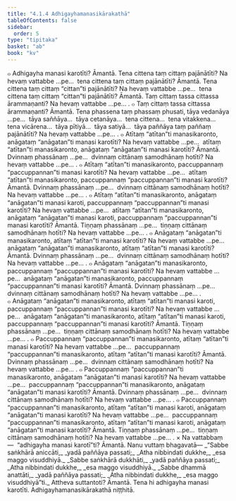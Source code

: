 ```yaml
---
title: "4.1.4 Adhigayhamanasikārakathā"
tableOfContents: false
sidebar:
  order: 5
type: "tipitaka"
basket: "ab"
book: "kv"
---
```



<DynamicBreadcrumb />

<Division number="749" book="kv" bookNo="32" page="383">

<Paragraph number="2375" book="kv">
๐ Adhigayha manasi karotīti? Āmantā. Tena cittena taṃ cittaṃ pajānātīti? Na hevaṃ vattabbe …pe…  tena cittena taṃ cittaṃ pajānātīti? Āmantā. Tena cittena taṃ cittaṃ “cittan”ti pajānātīti? Na hevaṃ vattabbe …pe…  tena cittena taṃ cittaṃ “cittan”ti pajānātīti? Āmantā. Taṃ cittaṃ tassa cittassa ārammaṇanti? Na hevaṃ vattabbe …pe… .
</Paragraph>

<Paragraph number="2376" book="kv">
๐ Taṃ cittaṃ tassa cittassa ārammaṇanti? Āmantā. Tena phassena taṃ phassaṃ phusati, tāya vedanāya …pe…  tāya saññāya…  tāya cetanāya…  tena cittena…  tena vitakkena…  tena vicārena…  tāya pītiyā…  tāya satiyā…  tāya paññāya taṃ paññaṃ pajānātīti? Na hevaṃ vattabbe …pe… .
</Paragraph>

</Division>
<Division number="750" book="kv" bookNo="32" page="384">

<Paragraph number="2377" book="kv">
๐ Atītaṃ “atītan”ti manasikaronto, anāgataṃ “anāgatan”ti manasi karotīti? Na hevaṃ vattabbe …pe…  atītaṃ “atītan”ti manasikaronto, anāgataṃ “anāgatan”ti manasi karotīti? Āmantā. Dvinnaṃ phassānaṃ …pe…  dvinnaṃ cittānaṃ samodhānaṃ hotīti? Na hevaṃ vattabbe …pe… .
</Paragraph>

<Paragraph number="2378" book="kv">
๐ Atītaṃ “atītan”ti manasikaronto, paccuppannaṃ “paccuppannan”ti manasi karotīti? Na hevaṃ vattabbe …pe…  atītaṃ “atītan”ti manasikaronto, paccuppannaṃ “paccuppannan”ti manasi karotīti? Āmantā. Dvinnaṃ phassānaṃ …pe…  dvinnaṃ cittānaṃ samodhānaṃ hotīti? Na hevaṃ vattabbe …pe… .
</Paragraph>

<Paragraph number="2379" book="kv">
๐ Atītaṃ “atītan”ti manasikaronto, anāgataṃ “anāgatan”ti manasi karoti, paccuppannaṃ “paccuppannan”ti manasi karotīti? Na hevaṃ vattabbe …pe…  atītaṃ “atītan”ti manasikaronto, anāgataṃ “anāgatan”ti manasi karoti, paccuppannaṃ “paccuppannan”ti manasi karotīti? Āmantā. Tiṇṇaṃ phassānaṃ …pe…  tiṇṇaṃ cittānaṃ samodhānaṃ hotīti? Na hevaṃ vattabbe …pe… .
</Paragraph>

</Division>
<Division number="751" book="kv" bookNo="32" page="384">

<Paragraph number="2380" book="kv">
๐ Anāgataṃ “anāgatan”ti manasikaronto, atītaṃ “atītan”ti manasi karotīti? Na hevaṃ vattabbe …pe…  anāgataṃ “anāgatan”ti manasikaronto, atītaṃ “atītan”ti manasi karotīti? Āmantā. Dvinnaṃ phassānaṃ …pe…  dvinnaṃ cittānaṃ samodhānaṃ hotīti? Na hevaṃ vattabbe …pe… .
</Paragraph>

<Paragraph number="2381" book="kv">
๐ Anāgataṃ “anāgatan”ti manasikaronto, paccuppannaṃ “paccuppannan”ti manasi karotīti? Na hevaṃ vattabbe …pe…  anāgataṃ “anāgatan”ti manasikaronto, paccuppannaṃ “paccuppannan”ti manasi karotīti? Āmantā. Dvinnaṃ phassānaṃ …pe…  dvinnaṃ cittānaṃ samodhānaṃ hotīti? Na hevaṃ vattabbe …pe… .
</Paragraph>

<Paragraph number="2382" book="kv">
๐ Anāgataṃ “anāgatan”ti manasikaronto, atītaṃ “atītan”ti manasi karoti, paccuppannaṃ “paccuppannan”ti manasi karotīti? Na hevaṃ vattabbe …pe…  anāgataṃ “anāgatan”ti manasikaronto, atītaṃ “atītan”ti manasi karoti, paccuppannaṃ “paccuppannan”ti manasi karotīti? Āmantā. Tiṇṇaṃ phassānaṃ …pe…  tiṇṇaṃ cittānaṃ samodhānaṃ hotīti? Na hevaṃ vattabbe …pe… .
</Paragraph>

</Division>
<Division number="752" book="kv" bookNo="32" page="385">

<Paragraph number="2383" book="kv">
๐ Paccuppannaṃ “paccuppannan”ti manasikaronto, atītaṃ “atītan”ti manasi karotīti? Na hevaṃ vattabbe …pe…  paccuppannaṃ “paccuppannan”ti manasikaronto, atītaṃ “atītan”ti manasi karotīti? Āmantā. Dvinnaṃ phassānaṃ …pe…  dvinnaṃ cittānaṃ samodhānaṃ hotīti? Na hevaṃ vattabbe …pe… .
</Paragraph>

<Paragraph number="2384" book="kv">
๐ Paccuppannaṃ “paccuppannan”ti manasikaronto, anāgataṃ “anāgatan”ti manasi karotīti? Na hevaṃ vattabbe …pe…  paccuppannaṃ “paccuppannan”ti manasikaronto, anāgataṃ “anāgatan”ti manasi karotīti? Āmantā. Dvinnaṃ phassānaṃ …pe…  dvinnaṃ cittānaṃ samodhānaṃ hotīti? Na hevaṃ vattabbe …pe… .
</Paragraph>

<Paragraph number="2385" book="kv">
๐ Paccuppannaṃ “paccuppannan”ti manasikaronto, atītaṃ “atītan”ti manasi karoti, anāgataṃ “anāgatan”ti manasi karotīti? Na hevaṃ vattabbe …pe…  paccuppannaṃ “paccuppannan”ti manasikaronto, atītaṃ “atītan”ti manasi karoti, anāgataṃ “anāgatan”ti manasi karotīti? Āmantā. Tiṇṇaṃ phassānaṃ …pe…  tiṇṇaṃ cittānaṃ samodhānaṃ hotīti? Na hevaṃ vattabbe …pe… .
</Paragraph>

</Division>
<Division number="753" book="kv" bookNo="32" page="385">

<Paragraph number="2386" book="kv">
× Na vattabbaṃ—  “adhigayha manasi karotī”ti? Āmantā. Nanu vuttaṃ bhagavatā—
</Paragraph>

<Paragraph number="2387" type="verses" book="kv">
_“Sabbe saṅkhārā aniccāti,_  
_yadā paññāya passati;_  
_Atha nibbindati dukkhe,_  
_esa maggo visuddhiyā._  

</Paragraph>

<Paragraph number="2388" type="verses" book="kv">
_Sabbe saṅkhārā dukkhāti,_  
_yadā paññāya passati;_  
_Atha nibbindati dukkhe,_  
_esa maggo visuddhiyā._  

</Paragraph>

<Paragraph number="2389" type="verses" book="kv">
_Sabbe dhammā anattāti,_  
_yadā paññāya passati;_  
_Atha nibbindati dukkhe,_  
_esa maggo visuddhiyā”ti._  

</Paragraph>

<Paragraph number="2390" book="kv">
Attheva suttantoti? Āmantā. Tena hi adhigayha manasi karotīti.

</Paragraph>
</Division>

<Paragraph number="2391" type="center" book="kv">
Adhigayhamanasikārakathā niṭṭhitā.
</Paragraph>